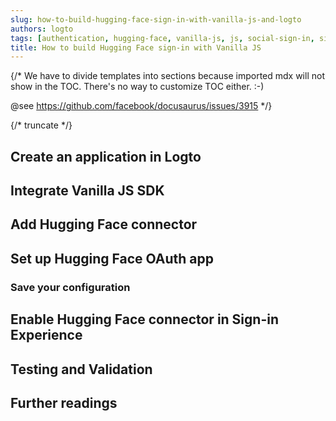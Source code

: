 ```yaml
---
slug: how-to-build-hugging-face-sign-in-with-vanilla-js-and-logto
authors: logto
tags: [authentication, hugging-face, vanilla-js, js, social-sign-in, sign-in, login]
title: How to build Hugging Face sign-in with Vanilla JS
---
```


{/*
  We have to divide templates into sections because imported mdx will not show in the TOC.
  There's no way to customize TOC either. :-)

  @see https://github.com/facebook/docusaurus/issues/3915
*/}



{/* truncate */}

<Intro connector={connector} sdk="Vanilla JS" link="https://en.wikipedia.org/wiki/ECMAScript" />

## Create an application in Logto

<CreateApplication type="Single page app" framework="Vanilla JS" />

## Integrate Vanilla JS SDK

<IntegrateSdk />

## Add Hugging Face connector

<AddSocialConnector connector={connector} framework="Vanilla JS" />

## Set up Hugging Face OAuth app

<ConnectorGuide />

### Save your configuration

<SaveYourConfiguration connector={connector} />

## Enable Hugging Face connector in Sign-in Experience

<EnableSocialConnector connector={connector} />

## Testing and Validation

<TestingAndValidation connector={connector} sdk="Vanilla JS" />

## Further readings

<FurtherReadings />